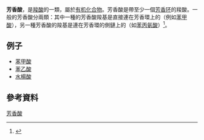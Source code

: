 '''芳香酸'''，是[[羧酸|羧酸]]的一類，屬於[[有机化合物|有机化合物]]。芳香酸是帶至少一個[[芳香环|芳香环]]的羧酸。一般的芳香酸分兩類：其中一種的芳香酸羧基是直接連在芳香環上的（例如[[苯甲酸|苯甲酸]]），另一種芳香酸的羧基是連在芳香環的側鏈上的（如[[苯丙氨酸|苯丙氨酸]]）<ref>{{cite web |title=芳香酸 |url=https://www.chemicalbook.com/ChemicalProductsList_585.htm |website=chemical book |publisher=chemical book |accessdate=2021-02-23 |archive-date=2020-09-22 |archive-url=https://web.archive.org/web/20200922074329/https://www.chemicalbook.com/ChemicalProductsList_585.htm |dead-url=no }}</ref>。

== 例子 ==

* [[苯甲酸|苯甲酸]]
* [[苯乙酸|苯乙酸]]
* [[水楊酸|水楊酸]]
==參考資料==
{{reflist}}
<!--{{Aromatic acids}}--->
[[Category:芳香酸|]]
{{organic-chemistry-stub}}